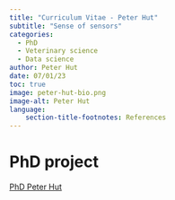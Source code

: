 ```yaml
---
title: "Curriculum Vitae - Peter Hut"
subtitle: "Sense of sensors"
categories:
  - PhD
  - Veterinary science
  - Data science
author: Peter Hut
date: 07/01/23
toc: true
image: peter-hut-bio.png
image-alt: Peter Hut
language: 
    section-title-footnotes: References
---
```


# PhD project

[PhD Peter Hut](/files/pdfs/phds/peter-hut-phd.pdf)
